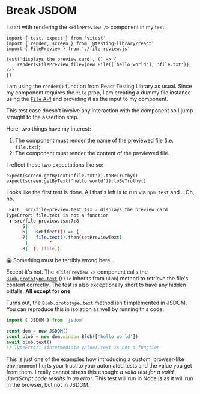 # Break JSDOM

I start with rendering the `<FilePreview />` component in my test:

```tsx add=1,5
import { test, expect } from 'vitest'
import { render, screen } from '@testing-library/react'
import { FilePreview } from './file-review.js'

test('displays the preview card', () => {
	render(<FilePreview file={new File(['hello world'], 'file.txt')} />)
})
```

I am using the `render()` function from React Testing Library as usual. Since my component requires the `file` prop, I am creating a dummy file instance using the [`File` API](https://developer.mozilla.org/en-US/docs/Web/API/File/File) and providing it as the input to my component.

This test case doesn't involve any interaction with the component so I jump straight to the assertion step.

Here, two things have my interest:

1. The component must render the name of the previewed file (i.e. `file.txt`);
1. The component must render the content of the previewed file.

I reflect those two expectations like so:

```tsx nonumber nocopy
expect(screen.getByText('file.txt')).toBeTruthy()
expect(screen.getByText('hello world')).toBeTruthy()
```

Looks like the first test is done. All that's left is to run via `npm test` and... Oh, no.

```sh nonumber nocopy
 FAIL  src/file-preview.test.tsx > displays the preview card
TypeError: file.text is not a function
 ❯ src/file-preview.tsx:7:8
      5|
      6|  useEffect(() => {
      7|   file.text().then(setPreviewText)
       |        ^
      8|  }, [file])
```

😱 Something must be terribly wrong here...

Except it's not. The `<FilePreview />` component calls the [`Blob.prototype.text`](https://developer.mozilla.org/en-US/docs/Web/API/Blob/text) (`File` inherits from `Blob`) method to retrieve the file's content correctly. The test is also exceptionally short to have any hidden pitfalls. **All except for one**.

Turns out, the `Blob.prototype.text` method isn't implemented in JSDOM. You can reproduce this in isolation as well by running this code:

```ts nonumber
import { JSDOM } from 'jsdom'

const dom = new JSDOM()
const blob = new dom.window.Blob(['hello world'])
await blob.text()
// TypeError: (intermediate value).text is not a function
```

This is just one of the examples how introducing a custom, browser-like environment hurts your trust to your automated tests and the value you get from them. I really cannot stress this enough: _a valid test for a valid JavaScript code results in an error_. This test will run in Node.js as it will run in the browser, but not in JSDOM.
